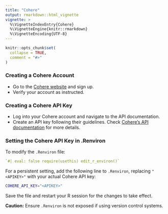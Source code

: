 ```yaml
---
title: "Cohere"
output: rmarkdown::html_vignette
vignette: >
  %\VignetteIndexEntry{Cohere}
  %\VignetteEngine{knitr::rmarkdown}
  %\VignetteEncoding{UTF-8}
---
```


```r
knitr::opts_chunk$set(
  collapse = TRUE,
  comment = "#>"
)
```

### Creating a Cohere Account

- Go to the [Cohere website](https://cohere.com/) and sign up.
- Verify your account as instructed.

### Creating a Cohere API Key

- Log into your Cohere account and navigate to the API documentation.
- Create an API key following their guidelines. Check [Cohere's API documentation](https://docs.cohere.com/) for more details.

### Setting the Cohere API Key in .Renviron

To modify the `.Renviron` file:

```r
`#| eval: false require(usethis) edit_r_environ()`
```

For a persistent setting, add the following line to `.Renviron`, replacing `"<APIKEY>"` with your actual Cohere API key:

```bash
COHERE_API_KEY="<APIKEY>"
```

Save the file and restart your R session for the changes to take effect.

**Caution:** Ensure `.Renviron` is not exposed if using version control systems.
